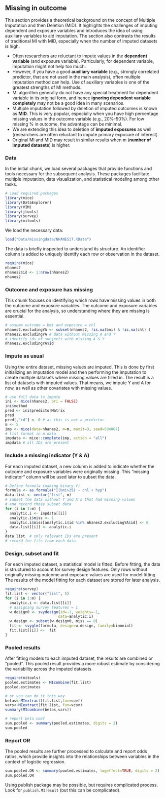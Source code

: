 ## Missing in outcome {.unnumbered}

This section provides a theoretical background on the concept of Multiple Imputation and then Deletion (MID). It highlights the challenges of imputing dependent and exposure variables and introduces the idea of using auxiliary variables to aid imputation. The section also contrasts the results of traditional MI with MID, especially when the number of imputed datasets is high.

-   Often researchers are reluctant to impute values in the **dependent variable** (and exposure variable). Particularly, for dependent variable, imputation might not help too much.
-   However, if you have a good **auxiliary variable** (e.g., strongly correlated predictor, that are not used in the main analysis), often multiple imputation method can help. Use of auxiliary variables is one of the greatest strengths of MI methods.
-   MI algorithm generally do not have any special treatment for dependent variable in its original form, and hence **ignoring dependent variable completely** may not be a good idea in many scenarios.
-   Multiple imputation followed by deletion of imputed outcomes is known as **MID**. This is very popular, especially when you have high percentage missing values in the outcome variable (e.g., 20%-50%). For low missing % in outcome, the advantage can be minimal.
-   We are extending this idea to deletion of **imputed exposures** as well (researchers are often reluctant to impute primary exposure of interest).
-   Original MI and MID may result in similar results when m (**number of imputed datasets**) is higher.

### Data

In the initial chunk, we load several packages that provide functions and tools necessary for the subsequent analysis. These packages facilitate multiple imputation, data visualization, and statistical modeling among other tasks.

```r
# Load required packages
library(mice)
library(DataExplorer)
library(VIM)
library(jtools)
library(survey)
library(mitools)
```

We load the necessary data:

```r
load("Data/missingdata/NHANES17.RData")
```

The data is briefly inspected to understand its structure. An identifier column is added to uniquely identify each row or observation in the dataset.

```r
require(mice)
nhanes2
nhanes2$id <- 1:nrow(nhanes2)
nhanes2
```

### Outcome and exposure has missing

This chunk focuses on identifying which rows have missing values in both the outcome and exposure variables. The outcome and exposure variables are crucial for the analysis, so understanding where they are missing is essential.

```r
# assume outcome = bmi and exposure = chl 
nhanes2.excludingYA <- subset(nhanes2, !is.na(bmi) & !is.na(chl) )
nhanes2.excludingYA # data without missing A and Y
# identify ids of subjects with missing A & Y 
nhanes2.excludingYA$id
```

### Impute as usual

Using the entire dataset, missing values are imputed. This is done by first initializing an imputation model and then performing the imputation to create multiple datasets where missing values are filled in. The result is a list of datasets with imputed values. That means, we impute Y and A for now, as well as other covariates with missing values.

```r
# use full data to impute 
ini <- mice(nhanes2, pri = FALSE)
ini$method
pred <- ini$predictorMatrix
pred
pred[,"id"] <- 0 # as this is not a predictor
m <- 5
imp <- mice(data=nhanes2, m=m, maxit=3, seed=504007)
# list format in m data
impdata <- mice::complete(imp, action = "all")
impdata # all IDs are present
```

### Include a missing indicator (Y & A)

For each imputed dataset, a new column is added to indicate whether the outcome and exposure variables were originally missing. This "missing indicator" column will be used later to subset the data.

```r
# Define formula (making binary Y)
formula <- as.formula("I(bmi>25) ~ chl + hyp")
data.list <- vector("list", m)
# subset the data without Y and A's that had missing values
# and record those subset data
for (i in 1:m) {
  analytic.i <- impdata[[i]]
  analytic.i$miss <- 1
  analytic.i$miss[analytic.i$id %in% nhanes2.excludingYA$id] <- 0
  data.list[[i]] <- analytic.i
}
data.list  # only relevant IDs are present
# record the fits from each data
```

### Design, subset and fit

For each imputed dataset, a statistical model is fitted. Before fitting, the data is structured to account for survey design features. Only rows without originally missing outcome and exposure values are used for model fitting. The results of the model fitting for each dataset are stored for later analysis.


```r
require(survey)
fit.list <- vector("list", 5)
for (i in 1:m) {
  analytic.i <- data.list[[i]]
  # assigning survey features = 1
  w.design0 <- svydesign(id=~1, weights=~1,
                        data=analytic.i)
  w.design <- subset(w.design0, miss == 0)
  fit <- svyglm(formula, design=w.design, family=binomial)
  fit.list[[i]] <-  fit
}
```

### Pooled results

After fitting models to each imputed dataset, the results are combined or "pooled". This pooled result provides a more robust estimate by considering the variability across the imputed datasets.


```r
require(mitools)
pooled.estimates <- MIcombine(fit.list)
pooled.estimates

# or you can do it this way
betas<-MIextract(fit.list,fun=coef)
vars<-MIextract(fit.list, fun=vcov)
summary(MIcombine(betas,vars))

# report beta coef
sum.pooled <- summary(pooled.estimates, digits = 2)
sum.pooled
```

### Report OR

The pooled results are further processed to calculate and report odds ratios, which provide insights into the relationships between variables in the context of logistic regression.

```r
sum.pooled.OR <- summary(pooled.estimates, logeffect=TRUE, digits = 2)
sum.pooled.OR
```

Using publish package may be possible, but requires complicated process. Look for `publish.MIresult` (but this can be complicated).
